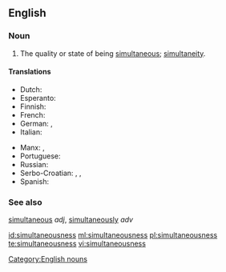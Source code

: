 ==English==

===Noun===
{{en-noun|-}}

# The quality or state of being [[simultaneous]]; [[simultaneity]].

====Translations====
{{trans-top|the quality or state of being simultaneous}}
* Dutch: {{t|nl|gelijktijdigheid|f}}
* Esperanto: {{t|eo|samtempeco}}
* Finnish: {{t|fi|samanaikaisuus}}
* French: {{t+|fr|simultanéité}}
* German: {{t|de|Gleichzeitigkeit|f}}, {{t|de|Simultanität|f}}
* Italian: {{t+|it|simultaneità}}
{{trans-mid}}
* Manx: {{t|gv|coghleashaght|f}}, {{t|gv|coghleashaghtys|m}}
* Portuguese: {{t|pt|simultaneidade}}
* Russian: {{t+|ru|одновременность|f|sc=Cyrl|tr=odnovreménnost'}}
* Serbo-Croatian: {{t|sh|sȉmultānōst|f}}, {{t|sh|istòvremenōst|f}}, {{t|sh|istòdobnōst|f}}
* Spanish: {{t+|es|simultaneidad}}
{{trans-bottom}}

===See also===
[[simultaneous]] ''adj'', [[simultaneously]] ''adv''

[[Category:English nouns]]

[[id:simultaneousness]]
[[ml:simultaneousness]]
[[pl:simultaneousness]]
[[te:simultaneousness]]
[[vi:simultaneousness]]